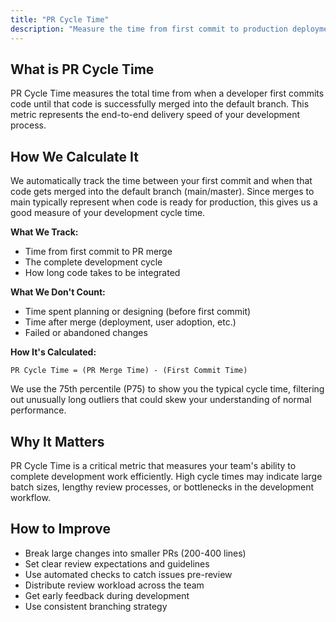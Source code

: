 ```yaml
---
title: "PR Cycle Time"
description: "Measure the time from first commit to production deployment"
---
```


## What is PR Cycle Time

PR Cycle Time measures the total time from when a developer first commits code until that code is successfully merged into the default branch. This metric represents the end-to-end delivery speed of your development process.

## How We Calculate It

We automatically track the time between your first commit and when that code gets merged into the default branch (main/master). Since merges to main typically represent when code is ready for production, this gives us a good measure of your development cycle time.

**What We Track:**
- Time from first commit to PR merge
- The complete development cycle
- How long code takes to be integrated

**What We Don't Count:**
- Time spent planning or designing (before first commit)
- Time after merge (deployment, user adoption, etc.)
- Failed or abandoned changes

**How It's Calculated:**
```
PR Cycle Time = (PR Merge Time) - (First Commit Time)
```

We use the 75th percentile (P75) to show you the typical cycle time, filtering out unusually long outliers that could skew your understanding of normal performance.

## Why It Matters

PR Cycle Time is a critical metric that measures your team's ability to complete development work efficiently. High cycle times may indicate large batch sizes, lengthy review processes, or bottlenecks in the development workflow.


## How to Improve

- Break large changes into smaller PRs (200-400 lines)
- Set clear review expectations and guidelines
- Use automated checks to catch issues pre-review
- Distribute review workload across the team
- Get early feedback during development
- Use consistent branching strategy
